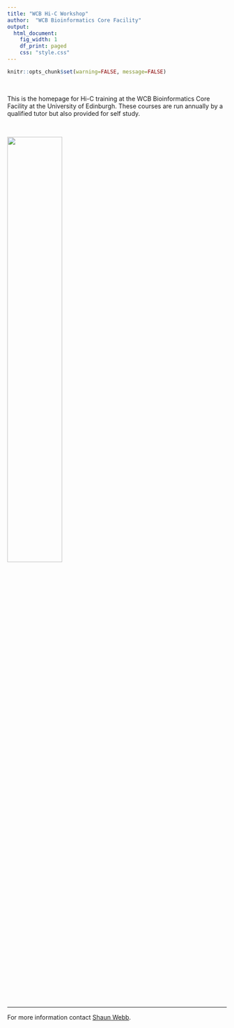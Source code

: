 ```yaml
---
title: "WCB Hi-C Workshop"
author:  "WCB Bioinformatics Core Facility"
output:
  html_document:
    fig_width: 1
    df_print: paged
    css: "style.css"
---
```



<head>
<script src="https://kit.fontawesome.com/ece750edd7.js" crossorigin="anonymous"></script>
</head>


```r
knitr::opts_chunk$set(warning=FALSE, message=FALSE)
```

<br>


This is the homepage for Hi-C training at the WCB Bioinformatics Core Facility at the University of Edinburgh. These courses are run annually by a qualified tutor but also provided for self study.

<br>

![](images/CELL_BIOLOGY_RGB.png){ width=50% }

<br>

----

For more information contact [Shaun Webb](mailto:shaun.webb@ed.ac.uk).